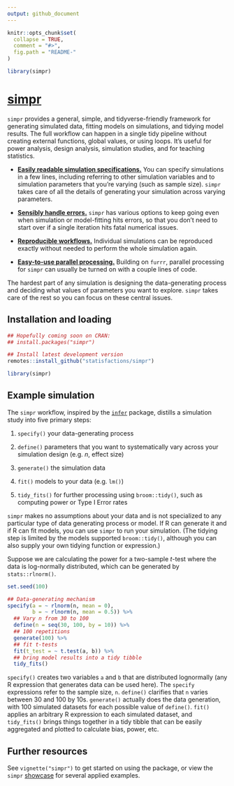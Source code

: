 ```yaml
---
output: github_document
---
```


<!-- README.md is generated from README.Rmd. Please edit that file -->

```r
knitr::opts_chunk$set(
  collapse = TRUE,
  comment = "#>",
  fig.path = "README-"
)
```

```r
library(simpr)
```

# [simpr](https://statisfactions.github.io/simpr/)

`simpr` provides a general, simple, and tidyverse-friendly framework for generating simulated data, fitting models on simulations, and tidying model results. The full workflow can happen in a single tidy pipeline without creating external functions, global values, or using loops. It's useful for power analysis, design analysis, simulation studies, and for teaching statistics.

  - [**Easily readable simulation specifications.**](https://statisfactions.github.io/simpr/articles/simpr.html) You can specify simulations in a few lines, including referring to other simulation variables and to simulation parameters that you're varying (such as sample size). `simpr` takes care of all the details of generating your simulation across varying parameters.

  - [**Sensibly handle errors.**](https://statisfactions.github.io/simpr/articles/simulation-errors.html) `simpr` has various options to keep going even when simulation or model-fitting hits errors, so that you don't need to start over if a single iteration hits fatal numerical issues.
  
  - [**Reproducible workflows.**](https://statisfactions.github.io/simpr/articles/reproducibility.html) Individual simulations can be reproduced exactly without needed to perform the whole simulation again.

  - [**Easy-to-use parallel processing.**](https://statisfactions.github.io/simpr/articles/optimization.html) Building on `furrr`, parallel processing for `simpr` can usually be turned on with a couple lines of code.
  
The hardest part of any simulation is designing the data-generating process and deciding what values of parameters you want to explore.  `simpr` takes care of the rest so you can focus on these central issues.

## Installation and loading

```r
## Hopefully coming soon on CRAN:
## install.packages("simpr")

## Install latest development version
remotes::install_github("statisfactions/simpr")

library(simpr)
```

## Example simulation

The `simpr` workflow, inspired by the   [`infer`](https://infer.netlify.app) package, distills a simulation study into five primary steps:

1. `specify()` your data-generating process
  
2. `define()` parameters that you want to systematically vary across your simulation design (e.g. *n*, effect size)
  
3. `generate()` the simulation data
  
4. `fit()` models to your data (e.g. `lm()`)
  
5. `tidy_fits()` for further processing using `broom::tidy()`, such as computing power or Type I Error rates

`simpr` makes no assumptions about your data and is not specialized to any particular type of data generating process or model. If R can generate it and if R can fit models, you can use `simpr` to run your simulation.  (The tidying step is limited by the models supported `broom::tidy()`, although you can also supply your own tidying function or expression.)
  
Suppose we are calculating the power for a two-sample *t*-test where the data is log-normally distributed, which can be generated by `stats::rlnorm()`.

```r
set.seed(100)

## Data-generating mechanism
specify(a = ~ rlnorm(n, mean = 0),
        b = ~ rlnorm(n, mean = 0.5)) %>% 
  ## Vary n from 30 to 100
  define(n = seq(30, 100, by = 10)) %>% 
  ## 100 repetitions
  generate(100) %>% 
  ## fit t-tests
  fit(t_test = ~ t.test(a, b)) %>%
  ## bring model results into a tidy tibble
  tidy_fits()
```

`specify()` creates two variables `a` and `b` that are distributed lognormally (any R expression that generates data can be used here).  The `specify` expressions refer to the sample size, `n`.  `define()` clarifies that `n` varies between 30 and 100 by 10s.  `generate()` actually does the data generation, with 100 simulated datasets for each possible value of `define()`.  `fit()` applies an arbitrary R expression to each simulated dataset, and `tidy_fits()` brings things together in a tidy tibble that can be easily aggregated and plotted to calculate bias, power, etc.

## Further resources

See `vignette("simpr")` to get started on using the package, or view the `simpr` [showcase](https://statisfactions.github.io/simpr/articles/articles/Showcase.html) for several applied examples.


